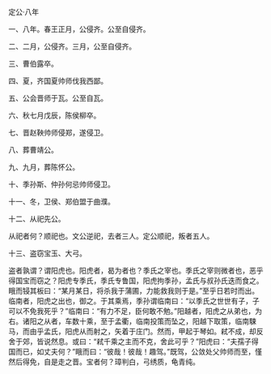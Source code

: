 

定公·八年

一、八年。春王正月，公侵齐。公至自侵齐。

二、二月，公侵齐。三月，公至自侵齐。

三、曹伯露卒。

四、夏，齐国夏帅师伐我西鄙。

五、公会晋师于瓦。公至自瓦。

六、秋七月戊辰，陈侯柳卒。

七、晋赵鞅帅师侵郑，遂侵卫。

八、葬曹靖公。

九、九月，葬陈怀公。

十、季孙斯、仲孙何忌帅师侵卫。

十一、冬，卫侯、郑伯盟于曲濮。

十二、从祀先公。

从祀者何？顺祀也。文公逆祀，去者三人。定公顺祀，叛者五人。

十三、盗窃宝玉、大弓。

盗者孰谓？谓阳虎也。阳虎者，曷为者也？季氏之宰也。季氏之宰则微者也，恶乎得国宝而窃之？阳虎专季氏，季氏专鲁国，阳虎拘季孙，孟氏与叔孙氏迭而食之。睋而锓其板曰：“某月某日，将杀我于蒲圃，力能救我则于是。”至乎日若时而出。临南者，阳虎之出也，御之。于其乘焉，季孙谓临南曰：“以季氏之世世有子，子可以不免我死乎？”临南曰：“有力不足，臣何敢不勉。”阳越者，阳虎之从弟也，为右。诸阳之从者，车数十乘，至于孟衢，临南投策而坠之，阳越下取策，临南駷马，而由乎孟氏，阳虎从而射之，矢着于庄门。然而，甲起于琴如。弒不成，却反舍于郊，皆说然息。或曰：“弒千乘之主而不克，舍此可乎？”阳虎曰：“夫孺子得国而已，如丈夫何？”睋而曰：“彼哉！彼哉！趣驾。”既驾，公敛处父帅师而至，慬然后得免，自是走之晋。宝者何？璋判白，弓绣质，龟青纯。

